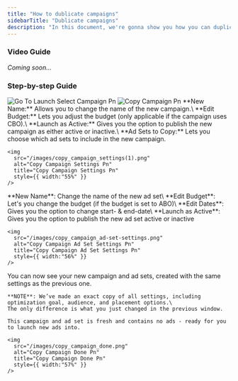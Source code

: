```yaml
---
title: "How to dublicate campaigns"
sidebarTitle: "Dublicate campaigns"
description: "In this document, we're gonna show you how you can duplicate an existing campaign"
---
```


### Video Guide

_Coming soon..._

### Step-by-step Guide

<Steps>
  <Step title="Go to 'Launch' and click 'Campaign'">
    <img
      src="/images/go_to_launch_select_campaign.png"
      alt="Go To Launch Select Campaign Pn"
      title="Go To Launch Select Campaign Pn"
      style={{ width:"55%" }}
    />
  </Step>
  <Step title="Choose Campaign to dublicate">
    <img
      src="/images/copy_campaign.png"
      alt="Copy Campaign Pn"
      title="Copy Campaign Pn"
      style={{ width:"55%" }}
    />
  </Step>
  <Step title="Change the settings you need and click 'Continue'">
    **New Name:** Allows you to change the name of the new campaign.\
    **Edit Budget:** Lets you adjust the budget (only applicable if the campaign uses CBO).\
    **Launch as Active:** Gives you the option to publish the new campaign as either active or inactive.\
    **Ad Sets to Copy:** Lets you choose which ad sets to include in the new campaign.

    <img
      src="/images/copy_campaign_settings(1).png"
      alt="Copy Campaign Settings Pn"
      title="Copy Campaign Settings Pn"
      style={{ width:"55%" }}
    />
  </Step>
  <Step title="Adjust the settings of the Ad Sets and click 'Copy'">
    **New Name**: Change the name of the new ad set\
    **Edit Budget**: Let's you change the budget (if the budget is set to ABO)\
    **Edit Dates**: Gives you the option to change start- & end-date\
    **Launch as Active**: Gives you the option to publish the new ad set active or inactive

    <img
      src="/images/copy_campaign_ad-set-settings.png"
      alt="Copy Campaign Ad Set Settings Pn"
      title="Copy Campaign Ad Set Settings Pn"
      style={{ width:"56%" }}
    />
  </Step>
  <Step title="You have now succesfully dublicated the Campaign!">
    You can now see your new campaign and ad sets, created with the same settings as the previous one.

    **NOTE**: We’ve made an exact copy of all settings, including optimization goal, audience, and placement options.\
    The only difference is what you just changed in the previous window.

    This campaign and ad set is fresh and contains no ads - ready for you to launch new ads into.

    <img
      src="/images/copy_campaign_done.png"
      alt="Copy Campaign Done Pn"
      title="Copy Campaign Done Pn"
      style={{ width:"57%" }}
    />
  </Step>
</Steps>